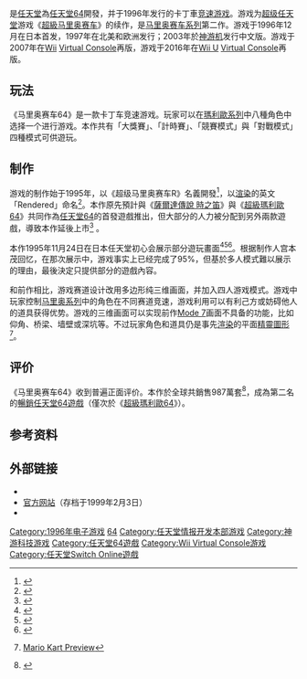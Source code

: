 {{NoteTA
| G1=Games
| G2=Mario
}}
{{Infobox video  game
|japanese=マリオカート64
|english=Mario Kart 64
|image=瑪利歐賽車64JP.jpg
|caption= 
|developer=[[任天堂情報開發本部|任天堂情報開發本部]]
|publisher=[[任天堂|任天堂]]
|director= [[绀野秀树|绀野秀树]]
|producer=[[宫本茂|宫本茂]]
|artist= {{le|杉山直|Tadashi Sugiyama}}
|composer=永田權太<ref name="KNagata">{{cite web|url=http://www.squareenixmusic.com/composers/nintendo/nagata.shtml|title=Kenta Nagata|publisher=Square Enix Music Online|accessdate=2011-09-25|archive-date=2019-09-15|archive-url=https://web.archive.org/web/20190915233042/https://www.squareenixmusic.com/composers/nintendo/nagata.shtml|dead-url=no|language=en}}</ref>
|series=[[瑪利歐賽車系列|瑪利歐賽車系列]]
| platforms=[[任天堂64|任天堂64]]、[[神游机|神游机]]
| released='''任天堂64'''{{vgrelease|JP|December 14, 1996|NA|February 10, 1997|EU|June 24, 1997}}'''神游机'''{{vgrelease|CN|November 17, 2003}}<u>Nintendo Switch Online</u>{{Vgrelease|WW|2021年10月26日}}
|genre=[[竞速游戏|竞速]]
|modes=[[单人游戏|单人]]，[[多人游戏|多人]]
}}
{{Vgname|马里奥赛车64|ja=マリオカート64|en=Mario Kart 64|cn=马里奥赛车64|tw=瑪利歐賽車64|中国大陆[[神游机|神游机]]版名“'''-{zh-tw:馬力歐卡丁車;zh-cn:马力欧卡丁车;zh-hk:馬力歐卡丁車;}-'''”}}是[[任天堂|任天堂]]為[[任天堂64|任天堂64]]開發，并于1996年发行的卡丁車[[竞速游戏|竞速游戏]]。游戏为[[超级任天堂|超级任天堂]]游戏《[[超級马里奥赛车|超級马里奥赛车]]》的续作，是[[马里奥赛车系列|马里奥赛车系列]]第二作。游戏于1996年12月在日本首发，1997年在北美和欧洲发行；2003年於[[神游机|神游机]]发行中文版。游戏于2007年在[[Wii|Wii]] [[Virtual_Console|Virtual Console]]再版，游戏于2016年在[[Wii_U|Wii U]] [[Virtual_Console|Virtual Console]]再版。

==玩法==
《马里奥赛车64》是一款卡丁车竞速游戏。玩家可以在[[瑪利歐系列|瑪利歐系列]]中八種角色中选择一个进行游戏。本作共有「大獎賽」、「計時賽」、「競賽模式」與「對戰模式」四種模式可供遊玩。

==制作==
游戏的制作始于1995年，以《超级马里奥赛车R》名義開發<ref name="SMKR">{{cite web|url=http://www.unseen64.net/2008/04/04/super-mario-kart-r-64-beta|title=<nowiki>Super Mario Kart R [N64 - Beta]</nowiki>|publisher=Unseen64|date=2008-04-04|accessdate=2010-08-13|language=en|archive-date=2021-01-22|archive-url=https://web.archive.org/web/20210122041745/https://www.unseen64.net/2008/04/04/super-mario-kart-r-64-beta/|dead-url=no}}</ref>，以[[渲染|渲染]]的英文「Rendered」命名<ref>{{cite magazine|date=1996年6月|title=Nintendo 64 Preview|url=https://retrocdn.net/images/3/38/MAXIMUM_UK_07.pdf|magazine=Maximum: The Video Game Magazine|publisher=Emap International Limited|issue=7|page=22|language=en|access-date=2021-04-08|archive-date=2020-10-25|archive-url=https://web.archive.org/web/20201025111503/https://retrocdn.net/images/3/38/MAXIMUM_UK_07.pdf|dead-url=no}}</ref>。本作原先預計與《[[薩爾達傳說_時之笛|薩爾達傳說 時之笛]]》與《[[超級瑪利歐64|超級瑪利歐64]]》共同作為[[任天堂64|任天堂64]]的首發遊戲推出，但大部分的人力被分配到另外兩款遊戲，導致本作延後上市<ref name="Iwata">{{cite web|title=It Started With A Guy In Overalls|url=http://iwataasks.nintendo.com/interviews/#/wii/mariokart/0/0|work=Iwata Asks: Mario Kart Wii|publisher=[[任天堂|北美任天堂]]|access-date=2012-09-25|language=en|archive-date=2015-07-25|archive-url=https://web.archive.org/web/20150725233103/http://iwataasks.nintendo.com/interviews/#/wii/mariokart/0/0|dead-url=no}}</ref> 。

本作1995年11月24日在日本任天堂初心会展示部分遊玩畫面<ref>{{cite journal|last=Semrad |first=Ed |title=Ultra 64 Unveiled |magazine=[[Electronic_Gaming_Monthly|Electronic Gaming Monthly]]|issue=79|publisher=[[Ziff_Davis|Ziff Davis]]|date=February 1996|page=6|language=en}}</ref><ref name="Max3">{{cite journal|last= |first= |title=The Return of the Awesome Mario Kart!|journal=Maximum: The Video Game Magazine|issue=3 |publisher=[[Emap_International_Limited|Emap International Limited]]|date=January 1996|page=105|language=en}}</ref><ref name="NintendoLandN64">{{cite web|accessdate=2008-03-27 |url=http://www.nintendoland.com/home2.htm?n64/n64.htm |title=The N64's Long Way to completion |publisher=Nintendo Land |date=1998-01-01 |author=Liedholm, Marcus |archiveurl=https://web.archive.org/web/20080503135511/http://www.nintendoland.com/home2.htm?n64%2Fn64.htm |archivedate=2008-05-03|language=en}}</ref>。根据制作人宫本茂回忆，在那次展示中，游戏事实上已经完成了95%，但基於多人模式難以展示的理由，最後決定只提供部分的遊戲內容。

和前作相比，游戏赛道设计改用多边形纯三维画面，并加入四人游戏模式。游戏中玩家控制[[马里奥系列|马里奥系列]]中的角色在不同赛道竞速，游戏利用可以有利己方或妨碍他人的道具获得优势。游戏的三维画面可以实现前作[[Mode_7|Mode 7]]画面不具备的功能，比如仰角、桥梁、墙壁或深坑等。不过玩家角色和道具仍是事先[[渲染|渲染]]的平面[[精灵图|精靈圖形]]<ref>{{Cite book|title=[[任天堂力量|任天堂力量]]92期|publisher=任天堂|pages=55|language=en}}[https://archive.org/stream/NintendoPower1988-2004/Nintendo%20Power%20Issue%20092%20%28January%201997%29#page/n53/mode/2up Mario Kart Preview]</ref>。

==评价==
《马里奥赛车64》收到普遍正面评价。本作於全球共銷售987萬套<ref>{{cite web|title=Mario Kart 8 Speeds To Over 12 million Sales In Opening Weekend|url=http://www.gameinformer.com/b/news/archive/2014/06/02/mario-kart-8-speeds-to-over-1-2-million-sales-in-opening-weekend.aspx|accessdate=2014-06-02|date=2014-06-02|last=Futter|first=Mike|work=[[Game_Informer|Game Informer]]|publisher=[[GameStop|GameStop]]|dead-url=no|archive-date=2019-05-20|archive-url=https://web.archive.org/web/20190520144821/https://www.gameinformer.com/b/news/archive/2014/06/02/mario-kart-8-speeds-to-over-1-2-million-sales-in-opening-weekend.aspx|language=en}}</ref>，成為第二名的[[畅销任天堂64游戏列表|暢銷任天堂64遊戲]]（僅次於《[[超級瑪利歐64|超級瑪利歐64]]》）。{{Video game reviews|EGM=9.25/10<ref name=EGM92>{{cite magazine|title=Review Crew: Mario Kart 64|magazine=[[Electronic_Gaming_Monthly|Electronic Gaming Monthly]]|issue=92|publisher=[[Ziff_Davis|Ziff Davis]]|date=1997年3月|page=44|language=en}}</ref>|Allgame={{Rating|4|5}}<ref name="allgamereview">{{cite web |last=McCall |first=Scott |url=http://www.allgame.com/game.php?id=987&tab=review |title=Mario Kart 64 - Review |publisher=[[AllGame|AllGame]] |access-date=2017-04-13 |archive-url=https://web.archive.org/web/20141210173344/http://www.allgame.com/game.php?id=987&tab=review |archive-date=2014-10-10|language=en}}</ref>|GSpot=6.4/10<ref name=Spot>{{cite web|last=Ward|first=Trent|url=http://www.gamespot.com/n64/driving/mariokart64/review.html|title=Mario Kart 64 for Nintendo 64 Review - Nintendo 64 Mario Kart 64 Review|website=[[GameSpot|GameSpot]]|date=1997-02-06|access-date=2008-05-02|language=en|archive-date=2010-08-08|archive-url=https://web.archive.org/web/20100808154212/http://www.gamespot.com/n64/driving/mariokart64/review.html|dead-url=no}}</ref>|IGN=(N64) 8.1/10<ref name=IGN>{{cite web|last=Schneider|first=Peer |url=http://ign64.ign.com/articles/150/150502p1.html|title=IGN: Mario Kart 64 Review |website=IGN |date=1997-02-20 |access-date=2008-05-02 |archive-url=https://web.archive.org/web/20080413012252/http://ign64.ign.com/articles/150/150502p1.html |archive-date=2008-04-13|language=en}}</ref><br>(Wii) 7.9/10<ref name="ign vc">{{cite web |url=http://www.ign.com/articles/2007/01/30/mario-kart-64-vc-review |title=Mario Kart 64 VC Review |date=2007-01-30 |access-date=2014-01-17 |author=Thomas, Lucas M. |website=[[IGN|IGN]] |language=en |archive-date=2018-08-10 |archive-url=https://web.archive.org/web/20180810011124/http://www.ign.com/articles/2007/01/30/mario-kart-64-vc-review |dead-url=no }}</ref>|NLife=9/10<ref name="NLifeVC">{{cite web|url=http://www.nintendolife.com/reviews/2007/01/mario_kart_64_virtual_console|title=Mario Kart 64 on VC|publisher=NintendoLife|access-date=2011-09-25|language=en|archive-date=2021-04-25|archive-url=https://web.archive.org/web/20210425220023/https://www.nintendolife.com/reviews/n64/mario_kart_64|dead-url=no}}</ref>|Edge=8/10<ref>{{cite web|url=http://www.edge-online.co.uk/edgedb/search.php|title=Edge Online: Search Results|work=[[Edge_(雜誌)|Edge]]|access-date=2008-05-02|language=en|archive-date=2007-03-21|archive-url=https://web.archive.org/web/20070321080648/http://www.edge-online.co.uk/edgedb/search.php|dead-url=no}}</ref>|MC=83/100<ref name="MCritic">{{cite web|url=https://www.metacritic.com/game/nintendo-64/mario-kart-64|title=Mario Kart 64 (n64: 1997): Reviews|website=[[Metacritic|Metacritic]]|access-date=2008-05-02|language=en|archive-date=2019-01-13|archive-url=https://web.archive.org/web/20190113131346/https://www.metacritic.com/game/nintendo-64/mario-kart-64|dead-url=no}}</ref>|NGen={{rating|3|5}}<ref name=NGen30>{{cite magazine|title=Mario Kart 64|magazine=[[次世代_(雜誌)|次世代]]|issue=30|publisher=Imagine Media |date=1997年7月 |page=113|language=en}}</ref>}}

== 参考资料 ==
{{reflist}}

== 外部链接 ==
*{{Official|http://www.nintendo.co.jp/n01/n64/software/nus_p_nmkj/index.html}}{{ja}}
*[https://web.archive.org/web/19990203055426/http://www.nintendo.com/n64/mario_kart64/index.html 官方网站]{{en}}（存档于1999年2月3日）
*{{Official|http://ique.com/games/52011.htm}}{{zh-cn}}

{{马里奥竞速游戏}}

{{Portal bar|马里奥系列|电子游戏}}

{{DEFAULTSORT:Mario Kart 64}}
[[Category:1996年电子游戏|Category:1996年电子游戏]]
[[Category:瑪利歐賽車系列|64]]
[[Category:任天堂情报开发本部游戏|Category:任天堂情报开发本部游戏]]
[[Category:神游科技游戏|Category:神游科技游戏]]
[[Category:任天堂64遊戲|Category:任天堂64遊戲]]
[[Category:Wii_Virtual_Console游戏|Category:Wii Virtual Console游戏]]
[[Category:任天堂Switch_Online遊戲|Category:任天堂Switch Online遊戲]]